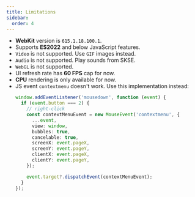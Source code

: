 ```yaml
---
title: Limitations
sidebar:
  order: 4
---
```


- **WebKit** version is `615.1.18.100.1`.
- Supports **ES2022** and below JavaScript features.
- `Video` is not supported. Use `GIF` images instead.
- `Audio` is not supported. Play sounds from SKSE.
- `WebGL` is not supported.
- UI refresh rate has **60 FPS** cap for now.
- **CPU** rendering is only available for now.
- JS event `contextmenu` doesn't work. Use this implementation instead:
  ```ts
  window.addEventListener('mousedown', function (event) {
    if (event.button === 2) {
      // right-click
      const contextMenuEvent = new MouseEvent('contextmenu', {
        ...event,
        view: window,
        bubbles: true,
        cancelable: true,
        screenX: event.pageX,
        screenY: event.pageY,
        clientX: event.pageX,
        clientY: event.pageY,
      });

      event.target?.dispatchEvent(contextMenuEvent);
    }
  });
  ```
